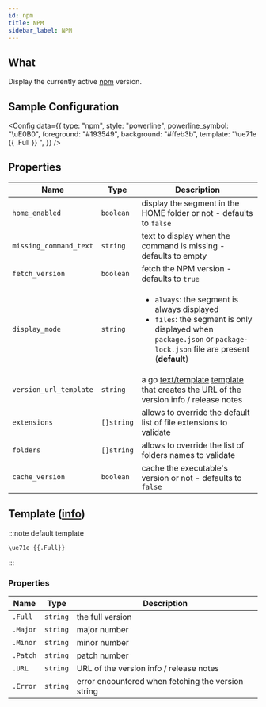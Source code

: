 ```yaml
---
id: npm
title: NPM
sidebar_label: NPM
---
```


## What

Display the currently active [npm][npm-docs] version.

## Sample Configuration


<Config
  data={{
    type: "npm",
    style: "powerline",
    powerline_symbol: "\uE0B0",
    foreground: "#193549",
    background: "#ffeb3b",
    template: "\ue71e {{ .Full }} ",
  }}
/>

## Properties

| Name                   | Type       | Description                                                                                                                                                                          |
| ---------------------- | ---------- | ------------------------------------------------------------------------------------------------------------------------------------------------------------------------------------ |
| `home_enabled`         | `boolean`  | display the segment in the HOME folder or not - defaults to `false`                                                                                                                  |
| `missing_command_text` | `string`   | text to display when the command is missing - defaults to empty                                                                                                                      |
| `fetch_version`        | `boolean`  | fetch the NPM version - defaults to `true`                                                                                                                                           |
| `display_mode`         | `string`   | <ul><li>`always`: the segment is always displayed</li><li>`files`: the segment is only displayed when `package.json` or `package-lock.json` file are present (**default**)</li></ul> |
| `version_url_template` | `string`   | a go [text/template][go-text-template] [template][templates] that creates the URL of the version info / release notes                                                                |
| `extensions`           | `[]string` | allows to override the default list of file extensions to validate                                                                                                                   |
| `folders`              | `[]string` | allows to override the list of folders names to validate                                                                                                                             |
| `cache_version`        | `boolean`  | cache the executable's version or not - defaults to `false`                                                                                                                          |

## Template ([info][templates])

:::note default template

```template
\ue71e {{.Full}}
```

:::

### Properties

| Name     | Type     | Description                                        |
| -------- | -------- | -------------------------------------------------- |
| `.Full`  | `string` | the full version                                   |
| `.Major` | `string` | major number                                       |
| `.Minor` | `string` | minor number                                       |
| `.Patch` | `string` | patch number                                       |
| `.URL`   | `string` | URL of the version info / release notes            |
| `.Error` | `string` | error encountered when fetching the version string |

[go-text-template]: https://golang.org/pkg/text/template/
[templates]: /docs/configuration/templates
[npm-docs]: https://docs.npmjs.com/about-npm
